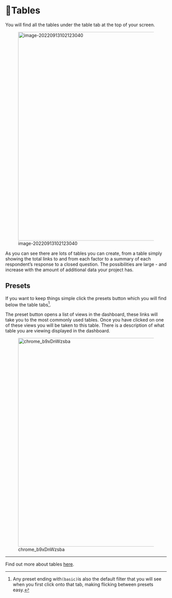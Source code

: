 #  🧪Tables{#xall-tables}

You will find all the tables under the table tab at the top of your screen.

![image-20220913102123040](_assets/image-20220913102123040.png){width=650}

As you can see there are lots of tables you can create, from a table simply showing the total links to and from each factor to a summary of each respondent's response to a closed question. The possibilities are large - and increase with the amount of additional data your project has.

## Presets{#preset-tables}

If you want to keep things simple click the presets button which you will find below the table tabs[^1].

[^1]: Any preset ending with`(basic)`is also the default filter that you will see when you first click onto that tab, making flicking between presets easy.

The preset button opens a list of views in the dashboard, these links will take you to the most commonly used tables. Once you have clicked on one of these views you will be taken to this table. There is a description of what table you are viewing displayed in the dashboard.

 ![chrome_b9xDnWzsba](_assets/chrome_b9xDnWzsba.gif){width=650}

----

Find out more about tables [here](#tables-adv).
